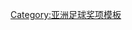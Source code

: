{{Navbox
|name = 亚洲足球先生
|title = [[亚洲足球先生|<span style="color:#F8F400;">亚洲足球先生</span>]]
|state = {{{state|autocollapse}}}
|listclass = hlist
|titlestyle = background:#22559E; color:#F8F400;
|image = [[File:AFC Footballer of the Year.svg|40px]]
|list1 = 
* 1988：[[艾哈邁德·拉迪]]
* 1989：[[金周成]]
* 1990：[[金周成]]
* 1991：[[金周成]]
* 1992：無
* 1993：[[三浦知良]]
* 1994：[[赛义德·奥维兰]]
* 1995：[[井原正巳]]
* 1996：[[霍達達德·阿齊茲]]
* 1997：[[中田英壽]]
* 1998：[[中田英壽]]
* 1999：[[阿里·代伊]]
* 2000：[[纳瓦夫·蒂姆亚特]]
* 2001：[[范志毅]]
* 2002：[[小野伸二]]
* 2003：[[迈赫迪·马达维基亚|马达维基亚]]
* 2004：[[阿里·卡里米]]
* 2005：[[哈马德·阿尔·蒙塔萨里]]
* 2006：[[哈勒凡·易卜拉欣]]
* 2007：[[雅瑟尔·阿尔-卡塔尼]]
* 2008：[[塞维尔·杰帕罗夫|杰帕罗夫]]
* 2009：[[遠藤保仁]]
* 2010：[[奧尼洛夫斯基]]
* 2011：[[塞维尔·杰帕罗夫|杰帕罗夫]]
* 2012：[[李根鎬]]
* 2013：[[郑智]]
* 2014：[[纳赛尔·阿森兰尼]]
* 2015：[[艾哈迈德·哈利勒]]
* 2016：[[奥马尔·阿卜杜勒拉赫曼|奥马尔]]
* 2017：[[奥马尔·赫里宾|赫里宾]]
* 2018：[[阿卜杜勒卡里姆·哈桑|哈桑]]
* 2019：[[阿克拉姆·阿菲夫|阿菲夫]]
}}<noinclude>
[[Category:亚洲足球奖项模板]]

</noinclude>